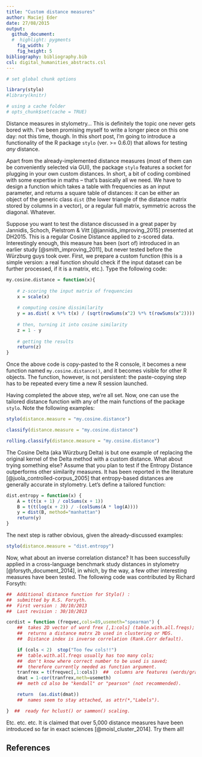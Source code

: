 ```yaml
---
title: "Custom distance measures"
author: Maciej Eder
date: 27/08/2015
output: 
  github_document:
  #  highlight: pygments
    fig_width: 7
    fig_height: 5
bibliography: bibliography.bib
csl: digital_humanities_abstracts.csl
---
```




```r
# set global chunk options

library(stylo)
#library(knitr)

# using a cache folder
# opts_chunk$set(cache = TRUE)
```



Distance measures in stylometry... This is definitely the topic one never gets bored with. I’ve been promising myself to write a longer piece on this one day: not this time, though. In this short post, I’m going to introduce a functionality of the R package `stylo` (ver. >= 0.6.0) that allows for testing _any_ distance.

Apart from the already-implemented distance measures (most of them can be conveniently selected via GUI), the package `stylo` features a socket for plugging in your own custom distances. In short, a bit of coding combined with some expertise in maths – that’s basically all we need. We have to design a function which takes a table with frequencies as an input parameter, and returns a square table of distances: it can be either an object of the generic class `dist` (the lower triangle of the distance matrix stored by columns in a vector), or a regular full matrix,  symmetric across the diagonal. Whatever. 

Suppose you want to test the distance discussed in a great paper by Jannidis, Schoch, Pielstrom & Vitt [@jannidis_improving_2015] presented at DH2015. This is a regular Cosine Distance applied to z-scored data. Interestingly enough, this measure has been (sort of) introduced in an earlier study [@smith_improving_2011], but never tested before the Würzburg guys took over. First, we prepare a custom function (this is a simple version: a real function should check if the input dataset can be further processed, if it is a matrix, etc.). Type the following code:


``` r
my.cosine.distance = function(x){
    
    # z-scoring the input matrix of frequencies
    x = scale(x)
    
    # computing cosine dissimilarity
    y = as.dist( x %*% t(x) / (sqrt(rowSums(x^2) %*% t(rowSums(x^2)))) ) 
    
    # then, turning it into cosine similarity
    z = 1 - y
    
    # getting the results
    return(z)
}
```


Once the above code is copy-pasted to the R console, it becomes a new function named `my.cosine.distance()`, and it becomes visible for other R objects. The function, however, is not persistent: the paste-copying step has to be repeated every time a new R session launched. 

Having completed the above step, we're all set. Now, one can use the tailored distance function with any of the main functions of the package `stylo`. Note the following examples:


``` r
stylo(distance.measure = "my.cosine.distance")

classify(distance.measure = "my.cosine.distance")

rolling.classify(distance.measure = "my.cosine.distance")
```

The Cosine Delta (aka Würzburg Delta) is but one example of replacing the original kernel of the Delta method with a custom distance. What about trying something else? Assume that you plan to test if the Entropy Distance outperforms other similarity measures. It has been reported in the literature [@juola_controlled-corpus_2005] that entropy-based distances are generally accurate in stylometry. Let’s define a tailored function:


``` r
dist.entropy = function(x) {
    A = t(t(x + 1) / colSums(x + 1))
    B = t(t(log(x + 2)) / -(colSums(A * log(A))))
    y = dist(B, method="manhattan")
    return(y)
}
```

The next step is rather obvious, given the already-discussed examples:

``` r
stylo(distance.measure = "dist.entropy")
```


Now, what about an inverse correlation distance? It has been successfully applied in a cross-language benchmark study distances in stylometry [@forsyth_document_2014], in which, by the way, a few other interesting measures have been tested. The following code was contributed by Richard Forsyth:


``` r
##  Additional distance function for Stylo() :
##  submitted by R.S. Forsyth.
##  First version : 30/10/2013
##  Last revision : 30/10/2013

cordist = function (freqvec,cols=89,usemeth="spearman") {
	##  takes 2D vector of word frex [,1:cols] (table.with.all.freqs);
	##  returns a distance matrx 2b used in clustering or MDS.
	##  Distance index is inverse correlation (Rank.Corr default).

	if (cols < 2)  stop("Too few cols!!")
	##  table.with.all.freqs usually has too many cols;
	##  don't know where correct number to be used is saved;
	##  therefore currently needed as function argument.
	tranfrex = t(freqvec[,1:cols])  ##  columns are features (words/grams)
	dmat = 1-cor(tranfrex,meth=usemeth)
	##  meth cd also be "kendall" or "pearson" (not recommended).

	return  (as.dist(dmat))
	##  names seem to stay attached, as attr(*,"Labels").

}  ##  ready for hclust() or sammon() scaling.
```

Etc. etc. etc. It is claimed that over 5,000 distance measures have been introduced so far in exact sciences [@moisl_cluster_2014]. Try them all!




## References


